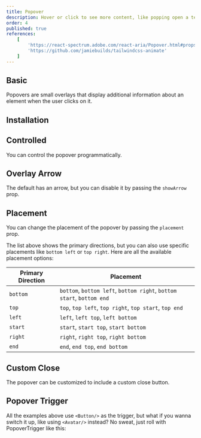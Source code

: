 ```yaml
---
title: Popover
description: Hover or click to see more content, like popping open a tent, useful for additional info without leaving the context..
order: 4
published: true
references:
    [
        'https://react-spectrum.adobe.com/react-aria/Popover.html#props',
        'https://github.com/jamiebuilds/tailwindcss-animate'
    ]
---
```


## Basic

Popovers are small overlays that display additional information about an element when the user clicks on it.

<Demo center component='overlays/popover/popover-demo' />

## Installation

<Install component='popover' />

## Controlled

You can control the popover programmatically.

<Demo center component='overlays/popover/popover-controlled-demo' />

## Overlay Arrow

The default has an arrow, but you can disable it by passing the `showArrow` prop.

<Demo center component='overlays/popover/popover-arrow-demo' />

## Placement

You can change the placement of the popover by passing the `placement` prop.

<Demo center component='overlays/popover/popover-placement-demo' />

The list above shows the primary directions, but you can also use specific placements like `bottom left` or `top right`. Here are all the available placement options:

| Primary Direction | Placement                                                             |
| ----------------- | --------------------------------------------------------------------- |
| `bottom`          | `bottom`, `bottom left`, `bottom right`, `bottom start`, `bottom end` |
| `top`             | `top`, `top left`, `top right`, `top start`, `top end`                |
| `left`            | `left`, `left top`, `left bottom`                                     |
| `start`           | `start`, `start top`, `start bottom`                                  |
| `right`           | `right`, `right top`, `right bottom`                                  |
| `end`             | `end`, `end top`, `end bottom`                                        |

## Custom Close

The popover can be customized to include a custom close button.

<Demo center component='overlays/popover/popover-custom-close' />

## Popover Trigger

All the examples above use `<Button/>` as the trigger, but what if you wanna switch it up, like using `<Avatar/>` instead? No sweat, just roll with PopoverTrigger like this:

<Demo center component='overlays/popover/popover-trigger-demo' />
